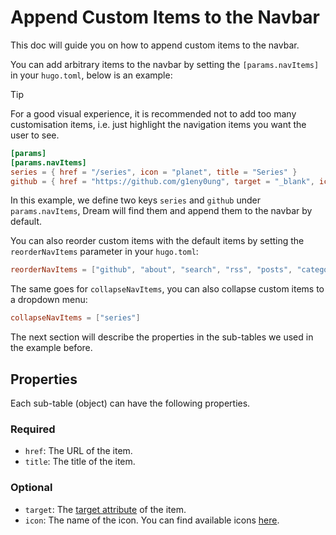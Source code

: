 # Append Custom Items to the Navbar

This doc will guide you on how to append custom items to the navbar.

You can add arbitrary items to the navbar by setting
the `[params.navItems]` in your `hugo.toml`, below is an example:

> [!TIP]
>
> For a good visual experience, it is recommended not to add too many customisation items, i.e. just highlight the
> navigation items you want the user to see.

```toml
[params]
[params.navItems]
series = { href = "/series", icon = "planet", title = "Series" }
github = { href = "https://github.com/g1eny0ung", target = "_blank", icon = "logo-github", title = "GitHub" }
```

In this example, we define two keys `series` and `github` under `params.navItems`,
Dream will find them and append them to the navbar by default.

You can also reorder custom items with the default items by setting the `reorderNavItems` parameter in your `hugo.toml`:

```toml
reorderNavItems = ["github", "about", "search", "rss", "posts", "categories", "tags", "series"]
```

The same goes for `collapseNavItems`, you can also collapse custom items to a dropdown menu:

```toml
collapseNavItems = ["series"]
```

The next section will describe the properties in the sub-tables we used in the example before.

## Properties

Each sub-table (object) can have the following properties.

### Required

- `href`: The URL of the item.
- `title`: The title of the item.

### Optional

- `target`: The [target attribute](https://developer.mozilla.org/en-US/docs/Web/HTML/Element/a#target) of the item.
- `icon`: The name of the icon. You can find available icons [here](https://ionic.io/ionicons).
